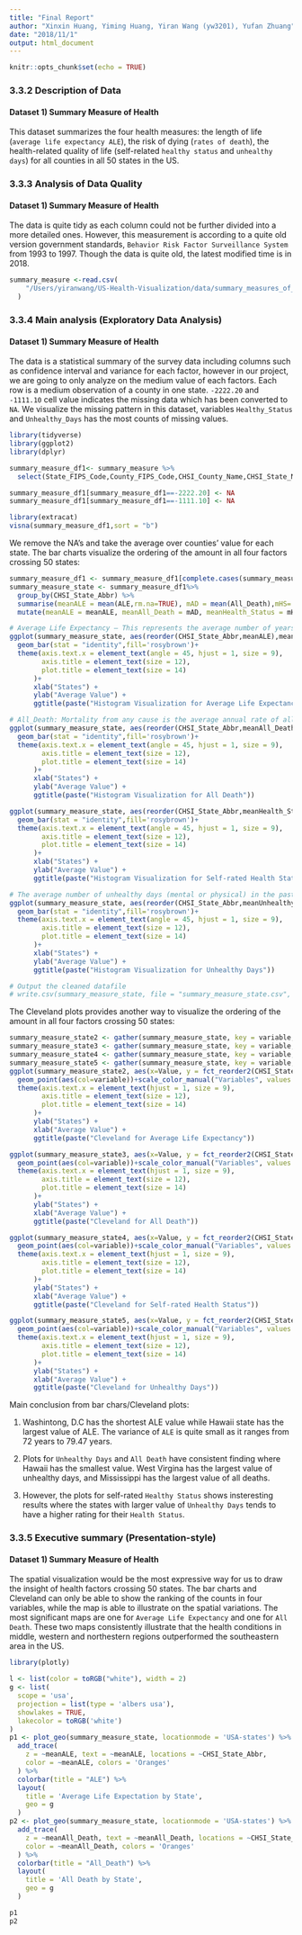 ```yaml
---
title: "Final Report"
author: "Xinxin Huang, Yiming Huang, Yiran Wang (yw3201), Yufan Zhuang"
date: "2018/11/1"
output: html_document
---
```


```r
knitr::opts_chunk$set(echo = TRUE)
```
### 3.3.2 Description of Data
#### Dataset 1) Summary Measure of Health
This dataset summarizes the four health measures: the length of life (`average life expectancy ALE`), the risk of dying (`rates of death`), the health-related quality of life (self-related `healthy status` and `unhealthy days`) for all counties in all 50 states in the US. 


### 3.3.3 Analysis of Data Quality
#### Dataset 1) Summary Measure of Health
The data is quite tidy as each column could not be further divided into a more detailed ones. However, this measurement is according to a quite old version government standards, `Behavior Risk Factor Surveillance System` from 1993 to 1997. Though the data is quite old, the latest modified time is in 2018. 
```r
summary_measure <-read.csv(
    "/Users/yiranwang/US-Health-Visualization/data/summary_measures_of_health.csv"
  )
```


### 3.3.4 Main analysis (Exploratory Data Analysis)
#### Dataset 1) Summary Measure of Health
The data is a statistical summary of the survey data including columns such as confidence interval and variance for each factor, however in our project, we are going to only analyze on the medium value of each factors. Each row is a medium observation of a county in one state. `-2222.20` and `-1111.10` cell value indicates the missing data which has been converted to `NA`. We visualize the missing pattern in this dataset, variables `Healthy_Status` and `Unhealthy_Days` has the most counts of missing values.
```r
library(tidyverse)
library(ggplot2)
library(dplyr)

summary_measure_df1<- summary_measure %>% 
  select(State_FIPS_Code,County_FIPS_Code,CHSI_County_Name,CHSI_State_Name,CHSI_State_Abbr,ALE, All_Death, Health_Status, Unhealthy_Days)

summary_measure_df1[summary_measure_df1==-2222.20] <- NA
summary_measure_df1[summary_measure_df1==-1111.10] <- NA

library(extracat)
visna(summary_measure_df1,sort = "b")
```

We remove the NA's and take the average over counties' value for each state.
The bar charts visualize the ordering of the amount in all four factors crossing 50 states:
```r
summary_measure_df1 <- summary_measure_df1[complete.cases(summary_measure_df1), ]
summary_measure_state <- summary_measure_df1%>%
  group_by(CHSI_State_Abbr) %>%
  summarise(meanALE = mean(ALE,rm.na=TRUE), mAD = mean(All_Death),mHS= mean(Health_Status), mUD =mean(Unhealthy_Days))%>%
  mutate(meanALE = meanALE, meanAll_Death = mAD, meanHealth_Status = mHS, meanUnhealthy_Days=mUD)

# Average Life Expectancy — This represents the average number of years that a baby born in 1990 is expected to live if current mortality  trends continue to apply.
ggplot(summary_measure_state, aes(reorder(CHSI_State_Abbr,meanALE),meanALE))+
  geom_bar(stat = "identity",fill='rosybrown')+
  theme(axis.text.x = element_text(angle = 45, hjust = 1, size = 9),
        axis.title = element_text(size = 12),
        plot.title = element_text(size = 14)
      )+
      xlab("States") +
      ylab("Average Value") +
      ggtitle(paste("Histogram Visualization for Average Life Expectancy"))

# All_Death: Mortality from any cause is the average annual rate of all causes of death.
ggplot(summary_measure_state, aes(reorder(CHSI_State_Abbr,meanAll_Death),meanAll_Death))+
  geom_bar(stat = "identity",fill='rosybrown')+
  theme(axis.text.x = element_text(angle = 45, hjust = 1, size = 9),
        axis.title = element_text(size = 12),
        plot.title = element_text(size = 14)
      )+
      xlab("States") +
      ylab("Average Value") +
      ggtitle(paste("Histogram Visualization for All Death"))

ggplot(summary_measure_state, aes(reorder(CHSI_State_Abbr,meanHealth_Status),meanHealth_Status))+
  geom_bar(stat = "identity",fill='rosybrown')+
  theme(axis.text.x = element_text(angle = 45, hjust = 1, size = 9),
        axis.title = element_text(size = 12),
        plot.title = element_text(size = 14)
      )+
      xlab("States") +
      ylab("Average Value") +
      ggtitle(paste("Histogram Visualization for Self-rated Health Status"))

# The average number of unhealthy days (mental or physical) in the past 30 days, reported by adults age 18 and older is provided,
ggplot(summary_measure_state, aes(reorder(CHSI_State_Abbr,meanUnhealthy_Days),meanUnhealthy_Days))+
  geom_bar(stat = "identity",fill='rosybrown')+
  theme(axis.text.x = element_text(angle = 45, hjust = 1, size = 9),
        axis.title = element_text(size = 12),
        plot.title = element_text(size = 14)
      )+
      xlab("States") +
      ylab("Average Value") +
      ggtitle(paste("Histogram Visualization for Unhealthy Days"))

# Output the cleaned datafile
# write.csv(summary_measure_state, file = "summary_measure_state.csv", row.names = FALSE)
```

The Cleveland plots provides another way to visualize the ordering of the amount in all four factors crossing 50 states:
```r
summary_measure_state2 <- gather(summary_measure_state, key = variable, value=Value, meanALE)
summary_measure_state3 <- gather(summary_measure_state, key = variable, value=Value, meanAll_Death)
summary_measure_state4 <- gather(summary_measure_state, key = variable, value=Value, meanUnhealthy_Days)
summary_measure_state5 <- gather(summary_measure_state, key = variable, value=Value, meanHealth_Status)
ggplot(summary_measure_state2, aes(x=Value, y = fct_reorder2(CHSI_State_Abbr, fct_rev(variable),-Value)))+
  geom_point(aes(col=variable))+scale_color_manual("Variables", values = c("rosybrown"))+
  theme(axis.text.x = element_text(hjust = 1, size = 9),
        axis.title = element_text(size = 12),
        plot.title = element_text(size = 14)
      )+
      ylab("States") +
      xlab("Average Value") +
      ggtitle(paste("Cleveland for Average Life Expectancy"))

ggplot(summary_measure_state3, aes(x=Value, y = fct_reorder2(CHSI_State_Abbr, fct_rev(variable),-Value)))+
  geom_point(aes(col=variable))+scale_color_manual("Variables", values = c( "rosybrown"))+
  theme(axis.text.x = element_text(hjust = 1, size = 9),
        axis.title = element_text(size = 12),
        plot.title = element_text(size = 14)
      )+
      ylab("States") +
      xlab("Average Value") +
      ggtitle(paste("Cleveland for All Death"))

ggplot(summary_measure_state4, aes(x=Value, y = fct_reorder2(CHSI_State_Abbr, fct_rev(variable),-Value)))+
  geom_point(aes(col=variable))+scale_color_manual("Variables", values = c("rosybrown"))+
  theme(axis.text.x = element_text(hjust = 1, size = 9),
        axis.title = element_text(size = 12),
        plot.title = element_text(size = 14)
      )+
      ylab("States") +
      xlab("Average Value") +
      ggtitle(paste("Cleveland for Self-rated Health Status"))

ggplot(summary_measure_state5, aes(x=Value, y = fct_reorder2(CHSI_State_Abbr, fct_rev(variable),-Value)))+
  geom_point(aes(col=variable))+scale_color_manual("Variables", values = c("rosybrown")) +
  theme(axis.text.x = element_text(hjust = 1, size = 9),
        axis.title = element_text(size = 12),
        plot.title = element_text(size = 14)
      )+
      ylab("States") +
      xlab("Average Value") +
      ggtitle(paste("Cleveland for Unhealthy Days"))  

```


Main conclusion from bar chars/Cleveland plots:

1) Washintong, D.C has the shortest ALE value while Hawaii state has the largest value of ALE. The variance of `ALE` is quite small as it ranges from 72 years to 79.47 years.

2) Plots for `Unhealthy Days` and `All Death` have consistent finding where Hawaii has the smallest value. West Virgina has the largest value of unhealthy days, and Mississippi has the largest value of all deaths.

3) However, the plots for self-rated `Healthy Status` shows insteresting results where the states with larger value of `Unhealthy Days` tends to have a higher rating for their `Health Status`.


### 3.3.5 Executive summary (Presentation-style)
#### Dataset 1) Summary Measure of Health
The spatial visualization would be the most expressive way for us to draw the insight of health factors crossing 50 states. The bar charts and Cleveland can only be able to show the ranking of the counts in four variables, while the map is able to illustrate on the spatial variations. The most significant maps are one for `Average Life Expectancy` and one for `All Death`. These two maps consistently illustrate that the health conditions in middle, western and northestern regions outperformed the southeastern area in the US.
```r
library(plotly)

l <- list(color = toRGB("white"), width = 2)
g <- list(
  scope = 'usa',
  projection = list(type = 'albers usa'),
  showlakes = TRUE,
  lakecolor = toRGB('white')
)
p1 <- plot_geo(summary_measure_state, locationmode = 'USA-states') %>%
  add_trace(
    z = ~meanALE, text = ~meanALE, locations = ~CHSI_State_Abbr,
    color = ~meanALE, colors = 'Oranges'
  ) %>%
  colorbar(title = "ALE") %>%
  layout(
    title = 'Average Life Expectation by State',
    geo = g
  )
p2 <- plot_geo(summary_measure_state, locationmode = 'USA-states') %>%
  add_trace(
    z = ~meanAll_Death, text = ~meanAll_Death, locations = ~CHSI_State_Abbr,
    color = ~meanAll_Death, colors = 'Oranges'
  ) %>%
  colorbar(title = "All_Death") %>%
  layout(
    title = 'All Death by State',
    geo = g
  )

p1
p2

```
